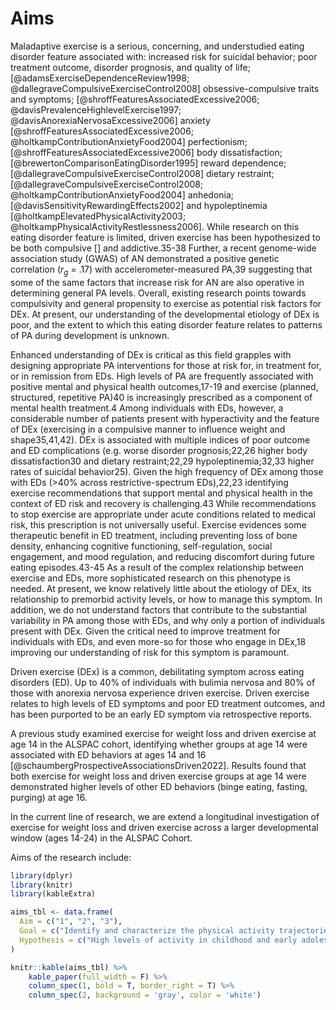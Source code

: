 # Aims

Maladaptive exercise is a serious, concerning, and understudied eating disorder feature associated with: increased risk for suicidal behavior; poor treatment outcome, disorder prognosis, and quality of life; [@adamsExerciseDependenceReview1998; @dallegraveCompulsiveExerciseControl2008] obsessive-compulsive traits and symptoms; [@shroffFeaturesAssociatedExcessive2006; @davisPrevalenceHighlevelExercise1997; @davisAnorexiaNervosaExcessive2006] anxiety [@shroffFeaturesAssociatedExcessive2006; @holtkampContributionAnxietyFood2004]  perfectionism;[@shroffFeaturesAssociatedExcessive2006] body dissatisfaction; [@brewertonComparisonEatingDisorder1995] reward dependence;[@dallegraveCompulsiveExerciseControl2008] dietary restraint;[@dallegraveCompulsiveExerciseControl2008; @holtkampContributionAnxietyFood2004] anhedonia; [@davisSensitivityRewardingEffects2002] and hypoleptinemia [@holtkampElevatedPhysicalActivity2003; @holtkampPhysicalActivityRestlessness2006]. While research on this eating disorder feature is limited, driven exercise has been hypothesized to be both compulsive [] and addictive.35-38 Further, a recent genome-wide association study (GWAS) of AN demonstrated a positive genetic correlation (*r~g~* = .17) with accelerometer-measured PA,39 suggesting that some of the same factors that increase risk for AN are also operative in determining general PA levels. Overall, existing research points towards compulsivity and general propensity to exercise as potential risk factors for DEx. At present, our understanding of the developmental etiology of DEx is poor, and the extent to which this eating disorder feature relates to patterns of PA during development is unknown.

Enhanced understanding of DEx is critical as this field grapples with designing appropriate PA interventions for those at risk for, in treatment for, or in remission from EDs. High levels of PA are frequently associated with positive mental and physical health outcomes,17-19 and exercise (planned, structured, repetitive PA)40 is increasingly prescribed as a component of mental health treatment.4 Among individuals with EDs, however, a considerable number of patients present with hyperactivity and the feature of DEx (exercising in a compulsive manner to influence weight and shape35,41,42). DEx is associated with multiple indices of poor outcome and ED complications (e.g. worse disorder prognosis;22,26 higher body dissatisfaction30 and dietary restraint;22,29 hypoleptinemia;32,33 higher rates of suicidal behavior25). Given the high frequency of DEx among those with EDs (\>40% across restrictive-spectrum EDs),22,23 identifying exercise recommendations that support mental and physical health in the context of ED risk and recovery is challenging.43 While recommendations to stop exercise are appropriate under acute conditions related to medical risk, this prescription is not universally useful. Exercise evidences some therapeutic benefit in ED treatment, including preventing loss of bone density, enhancing cognitive functioning, self-regulation, social engagement, and mood regulation, and reducing discomfort during future eating episodes.43-45 As a result of the complex relationship between exercise and EDs, more sophisticated research on this phenotype is needed. At present, we know relatively little about the etiology of DEx, its relationship to premorbid activity levels, or how to manage this symptom. In addition, we do not understand factors that contribute to the substantial variability in PA among those with EDs, and why only a portion of individuals present with DEx. Given the critical need to improve treatment for individuals with EDs, and even more-so for those who engage in DEx,18 improving our understanding of risk for this symptom is paramount.

Driven exercise (DEx) is a common, debilitating symptom across eating disorders (ED). Up to 40% of individuals with bulimia nervosa and 80% of those with anorexia nervosa experience driven exercise. Driven exercise relates to high levels of ED symptoms and poor ED treatment outcomes, and has been purported to be an early ED symptom via retrospective reports.

A previous study examined exercise for weight loss and driven exercise at age 14 in the ALSPAC cohort, identifying whether groups at age 14 were associated with ED behaviors at ages 14 and 16 [@schaumbergProspectiveAssociationsDriven2022]. Results found that both exercise for weight loss and driven exercise groups at age 14 were demonstrated higher levels of other ED behaviors (binge eating, fasting, purging) at age 16.

In the current line of research, we are extend a longitudinal investigation of exercise for weight loss and driven exercise across a larger developmental window (ages 14-24) in the ALSPAC Cohort.

Aims of the research include:

```r

library(dplyr)
library(knitr)
library(kableExtra)

aims_tbl <- data.frame(
  Aim = c("1", "2", "3"),
  Goal = c("Identify and characterize the physical activity trajectories from late childhood through emerging adulthood in ALSPAC and capture associations with driven exercise and eating disorder risk.", "Determine the strength of DEx as a predictor of eating disorder pathology", "Demonstrate the influence of genomic risk factors on DEx"),
  Hypothesis = c("High levels of activity in childhood and early adolescence will associate with both DEx and ED risk in adolescence", "DEx will present early in the course of EDs, with peak age of onset in early-to-mid adolescence, and will predict ED onset and maintenance beyond other risk factors (e.g. dieting, thin-deal internalization)", "'Anthropometric/Activity' and 'Compulsivity' genomic risk factors will be identified and will predict DEx" )
)

knitr::kable(aims_tbl) %>% 
    kable_paper(full_width = F) %>% 
    column_spec(1, bold = T, border_right = T) %>% 
    column_spec(2, background = 'gray', color = 'white')
```
